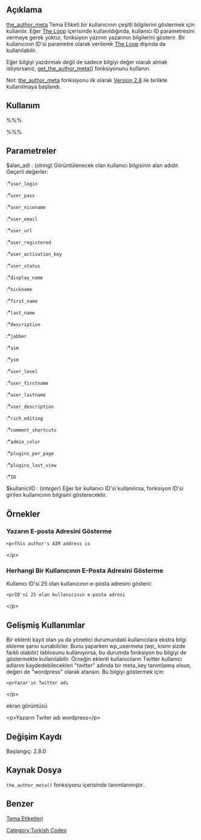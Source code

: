 {{Languages|
{{en|Template Tags/the_author_meta}}
{{ja|テンプレートタグ/the_author_meta}}
{{tr|Tema_Etiketleri/the_author_meta}}
}}

== Açıklama ==

[[tr:Tema_Etiketleri/the_author_meta|the_author_meta]] Tema Etiketi bir kullanıcının çeşitli bilgilerini göstermek için kullanılır. Eğer [[The Loop]] içerisinde kullanıldığında, kullanıcı ID parametresini vermeye gerek yoktur, fonksiyon yazının yazarının bilgilerini gösterir. Bir kullanıcının ID'si parametre olarak verilerek [[The Loop]] dışında da kullanılabilir.

Eğer bilgiyi yazdırmak değil de sadece bilgiyi değer olarak almak istiyorsanız, [[tr:Fonksiyon_Listesi/get_the_author_meta|get_the_author_meta()]] fonksiyonunu kullanın.

Not: [[tr:Tema_Etiketleri/the_author_meta|the_author_meta]] fonksiyonu ilk olarak [[Version 2.8]] ile birlikte kullanılmaya başlandı.

== Kullanım ==

%%% <?php the_author_meta( $alan_adi, $kullaniciID ); ?> %%%

== Parametreler ==

; $alan_adi : (''string'') Görüntülenecek olan kullanıcı bilgisinin alan adıdır. Geçerli değerler:
:*<tt>user_login</tt>
:*<tt>user_pass</tt>
:*<tt>user_nicename</tt>
:*<tt>user_email</tt>
:*<tt>user_url</tt>
:*<tt>user_registered</tt>
:*<tt>user_activation_key</tt>
:*<tt>user_status</tt>
:*<tt>display_name</tt>
:*<tt>nickname</tt>
:*<tt>first_name</tt>
:*<tt>last_name</tt>
:*<tt>description</tt>
:*<tt>jabber</tt>
:*<tt>aim</tt>
:*<tt>yim</tt>
:*<tt>user_level</tt>
:*<tt>user_firstname</tt>
:*<tt>user_lastname</tt>
:*<tt>user_description</tt>
:*<tt>rich_editing</tt>
:*<tt>comment_shortcuts</tt>
:*<tt>admin_color</tt>
:*<tt>plugins_per_page</tt>
:*<tt>plugins_last_view</tt>
:*<tt>ID</tt>

; $kullaniciID : (''integer'') Eğer bir kullanıcı ID'si kullanılırsa, fonksiyon ID'si girilen kullanıcının bilgisini gösterecektir.

== Örnekler ==

=== Yazarın E-posta Adresini Gösterme ===

 &lt;p&gt;This author's AIM address is <?php the_author_meta('user_email'); ?>&lt;/p&gt;

=== Herhangi Bir Kullanıcının E-Posta Adresini Gösterme ===

Kullanıcı ID'si 25 olan kullanıcının e-posta adresini gösterir.

 &lt;p&gt;ID'si 25 olan kullanıcının e-posta adresi <?php the_author_meta('user_email',25); ?>&lt;/p&gt;

== Gelişmiş Kullanımlar ==

Bir eklenti kayıt olan ya da yönetici durumundaki kullanıcılara ekstra bilgi ekleme şansı sunabilirler. Bunu yaparken wp_usermeta (wp_ kısmı sizde farklı olabilir) tablosunu kullanıyorsa, bu durumda fonksiyon bu bilgiyi de göstermekte kullanılabilir. Örneğin eklenti kullanıcıların Twitter kullanıcı adlarını kaydedebilecekleri "twitter" adında bir meta_key tanımlamış olsun, değeri de "wordpress" olarak atansın. Bu bilgiyi göstermek için:

 &lt;p&gt;Yazar'ın Twitter adı <?php the_author_meta('twitter'); ?>&lt;/p&gt;

ekran görüntüsü

&lt;p&gt;Yazarın Twiter adı wordpress&lt;/p&gt;

== Değişim Kaydı ==

Başlangıç: 2.8.0

== Kaynak Dosya ==

<tt>the_author_meta()</tt> fonksiyonu {{Trac|wp-includes/author-template.php}} içerisinde tanımlanmıştır..

== Benzer ==
{{Etiketler Yazar Etiketleri}}

[[tr:Tema_Etiketleri|Tema Etiketleri]]

[[Category:Turkish Codex]]
